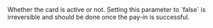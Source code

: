   

  
<ParamField body="Active" type="boolean" >     
Whether the card is active or not. Setting this parameter to `false` is irreversible and should be done once the pay-in is successful.  
</ParamField>